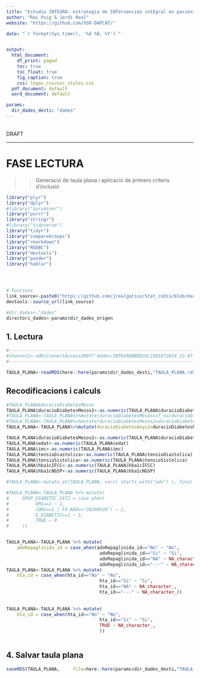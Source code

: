 ```yaml
---
title: "Estudio INTEGRA: estrategia de INTervención intEgral en pacientes con mal control Glucémico de la diabetes mellitus tipo 2 en el Ámbito de Atención PRimariA"
author: "Rai Puig & Jordi Real"
website: "https://github.com/USR-DAPCAT/"

date: "`r format(Sys.time(), '%d %B, %Y')`"


output:
  html_document:
    df_print: paged
    toc: true
    toc_float: true
    fig_caption: true
    css: logos_css/usr_styles.css
  pdf_document: default
  word_document: default

params:
  dir_dades_desti: "dades"
---
```


&nbsp;
<script>
   $(document).ready(function() {
     $head = $('#header');
     $head.prepend('<img src=\"https://www.idiapjgol.org/images/logo.png\" style=\"float: right ;width: 130px;\"/>')
     $head.prepend('<img src=\"https://avatars2.githubusercontent.com/u/57066591?s=200&v=4\" style=\"margin-left:25% ;width: 80px;\"/>')
     $head.prepend('<img src=\"logoDAP_Cat.png\" style=\"float: left:1;width: 185px;\"/>')
   });
</script>

<div class="watermark">DRAFT</div>

****

# FASE LECTURA

>> Generació de taula plana i aplicació de primers criteris d'inclusió 


```r

library("plyr")
library("dplyr")
#library("survminer")
library("purrr")
library("stringr")
#library("tidyverse")
library("tidyr")
library("compareGroups")
library("rmarkdown")
library("RODBC")
library("devtools")
library("pander")
library("hablar")




# Funcions 
link_source<-paste0("https://github.com/jrealgatius/Stat_codis/blob/master/funcions_propies.R","?raw=T")
devtools::source_url(link_source)

#dir_dades<-"dades"
directori_dades<-params$dir_dades_origen


```
## 1. Lectura 
```r

#----------------------------------------------------------------------#
#channel2<-odbcConnectAccess2007("dades/INTEGRABBDDJULIO01072019_22.07.2019.accdb")
#----------------------------------------------------------------------#

TAULA_PLANA<-readRDS(here::here(params$dir_dades_desti,"TAULA_PLANA.rds")) %>% as_tibble()

```



## Recodificacions i calculs
```r


#TAULA_PLANA$duracioDiabetesMesos
TAULA_PLANA$duracioDiabetesMesos2<-as.numeric(TAULA_PLANA$duracioDiabetesMesos2)
#TAULA_PLANA<-TAULA_PLANA%>%mutate(duracioDiabetesMesos=if_na(duracioDiabetesMesos,0))
#TAULA_PLANA<-TAULA_PLANA%>%mutate(duracioDiabetesMesos2=duracioDiabetesAnys*12+duracioDiabetesMesos)
TAULA_PLANA<-TAULA_PLANA%>%mutate(duracioDiabetesAnys2=duracioDiabetesMesos2/12)

TAULA_PLANA$duracioDiabetesMesos2<-as.numeric(TAULA_PLANA$duracioDiabetesMesos2)
TAULA_PLANA$edat<-as.numeric(TAULA_PLANA$edat)
TAULA_PLANA$imc<-as.numeric(TAULA_PLANA$imc)
TAULA_PLANA$tensioDiastolica<-as.numeric(TAULA_PLANA$tensioDiastolica)
TAULA_PLANA$tensioSistolica<-as.numeric(TAULA_PLANA$tensioSistolica)
TAULA_PLANA$hba1cIFCC<-as.numeric(TAULA_PLANA$hba1cIFCC)
TAULA_PLANA$hba1cNGSP<-as.numeric(TAULA_PLANA$hba1cNGSP)

#TAULA_PLANA<-mutate_at(TAULA_PLANA, vars( starts_with("ado") ), funs( if_else(.=="---"   ,0,1)))

#TAULA_PLANA<-TAULA_PLANA %>% mutate(
#     GRUP_DIABETIC_CAT2 = case_when(
#          DM1==1 ~ 1,
#          (DM2==1 | FX.ADO=="20200520") ~ 2,
#          G_DIABETIC==1 ~ 3,
#          TRUE ~ 0
#     ))


TAULA_PLANA<-TAULA_PLANA %>% mutate(
    adoRepaglinida_id = case_when(adoRepaglinida_id=="No" ~ "No",
                                   adoRepaglinida_id=="Si" ~ "Si",
                                   adoRepaglinida_id=="NA" ~ NA_character_,
                                   adoRepaglinida_id=="---" ~ NA_character_))
TAULA_PLANA<-TAULA_PLANA %>% mutate(
    hta_id = case_when(hta_id=="No" ~ "No",
                                   hta_id=="Si" ~ "Si",
                                   hta_id=="NA" ~ NA_character_,
                                   hta_id=="---" ~ NA_character_))
                                   
                                   
TAULA_PLANA<-TAULA_PLANA %>% mutate(
    hta_id = case_when(hta_id=="No" ~ "No",
                                   hta_id=="Si" ~ "Si",
                                   TRUE ~ NA_character_,
                                   ))
                                   


```


## 4. Salvar taula plana 
```r

saveRDS(TAULA_PLANA,     file=here::here(params$dir_dades_desti,"TAULA_PLANA.rds"))



```


